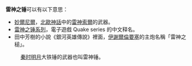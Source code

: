 '''雷神之锤'''可以有以下意思：
* [[妙爾尼爾|妙爾尼爾]]，[[北歐神話|北歐神話]]中的[[雷神|雷神]][[索爾|索爾]]的武器。
* [[雷神之锤系列|雷神之锤系列]]，電子遊戲 Quake series 的中文释名。
* 田中芳樹的小說《銀河英雄傳說》裡面，[[伊謝爾倫要塞|伊謝爾倫要塞]]的主炮名稱「雷神之槌」。
:[[秦时明月|秦时明月]]大铁锤的武器也叫雷神锤。
{{disambig|Cat=四字消歧义}}
